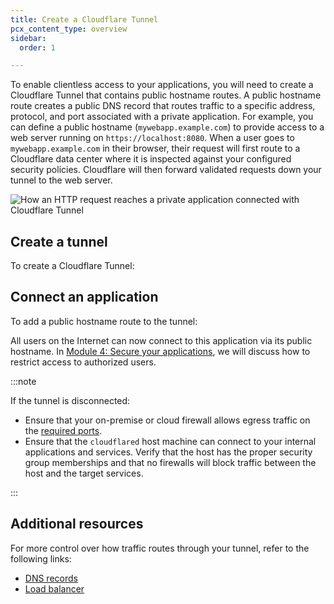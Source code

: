 ```yaml
---
title: Create a Cloudflare Tunnel
pcx_content_type: overview
sidebar:
  order: 1

---
```



To enable clientless access to your applications, you will need to create a Cloudflare Tunnel that contains public hostname routes. A public hostname route creates a public DNS record that routes traffic to a specific address, protocol, and port associated with a private application. For example, you can define a public hostname (`mywebapp.example.com`) to provide access to a web server running on `https://localhost:8080`. When a user goes to `mywebapp.example.com` in their browser, their request will first route to a Cloudflare data center where it is inspected against your configured security policies. Cloudflare will then forward validated requests down your tunnel to the web server.

![How an HTTP request reaches a private application connected with Cloudflare Tunnel](~/assets/images/cloudflare-one/connections/connect-apps/handshake.jpg)

## Create a tunnel

To create a Cloudflare Tunnel:

<Render file="tunnel/create-tunnel" product="cloudflare-one" />

## Connect an application

To add a public hostname route to the tunnel:

<Render file="tunnel/add-public-hostname" product="cloudflare-one" />

All users on the Internet can now connect to this application via its public hostname. In [Module 4: Secure your applications](/learning-paths/clientless-access/access-application/), we will discuss how to restrict access to authorized users.

:::note

If the tunnel is disconnected:

* Ensure that your on-premise or cloud firewall allows egress traffic on the [required ports](/cloudflare-one/connections/connect-networks/configure-tunnels/tunnel-with-firewall/#required-for-tunnel-operation).
* Ensure that the `cloudflared` host machine can connect to your internal applications and services. Verify that the host has the proper security group memberships and that no firewalls will block traffic between the host and the target services.


:::

## Additional resources

For more control over how traffic routes through your tunnel, refer to the following links:

* [DNS records](/cloudflare-one/connections/connect-networks/routing-to-tunnel/dns/)
* [Load balancer](/cloudflare-one/connections/connect-networks/routing-to-tunnel/lb/)

